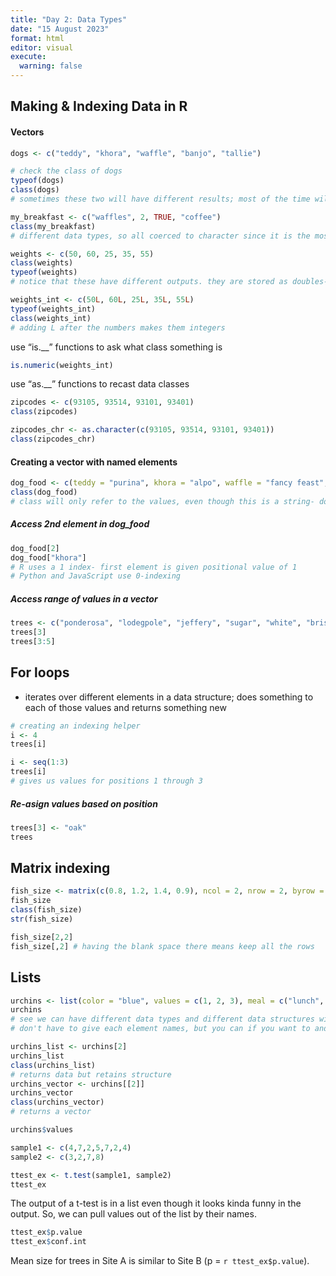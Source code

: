 ```yaml
---
title: "Day 2: Data Types"
date: "15 August 2023"
format: html
editor: visual
execute: 
  warning: false
---
```


## Making & Indexing Data in R

#### Vectors

```r
dogs <- c("teddy", "khora", "waffle", "banjo", "tallie")

# check the class of dogs
typeof(dogs)
class(dogs)
# sometimes these two will have different results; most of the time will use class()
```

```r
my_breakfast <- c("waffles", 2, TRUE, "coffee")
class(my_breakfast)
# different data types, so all coerced to character since it is the most flexible type
```

```r
weights <- c(50, 60, 25, 35, 55)
class(weights)
typeof(weights)
# notice that these have different outputs. they are stored as doubles- higher 64-bit
```

```r
weights_int <- c(50L, 60L, 25L, 35L, 55L)
typeof(weights_int)
class(weights_int)
# adding L after the numbers makes them integers
```

use "is.\_\_" functions to ask what class something is

```r
is.numeric(weights_int)
```

use "as.\_\_" functions to recast data classes

```r
zipcodes <- c(93105, 93514, 93101, 93401)
class(zipcodes)

zipcodes_chr <- as.character(c(93105, 93514, 93101, 93401))
class(zipcodes_chr)
```

#### Creating a vector with named elements

```r
dog_food <- c(teddy = "purina", khora = "alpo", waffle = "fancy feast", banjo = "blue diamond", tallie = "farmer's dogs")
class(dog_food)
# class will only refer to the values, even though this is a string- doesn't look that it is named
```

##### Access 2nd element in dog_food

```r
dog_food[2]
dog_food["khora"]
# R uses a 1 index- first element is given positional value of 1
# Python and JavaScript use 0-indexing
```

##### Access range of values in a vector

```r
trees <- c("ponderosa", "lodegpole", "jeffery", "sugar", "white", "bristlecone")
trees[3]
trees[3:5]
```

## For loops

-   iterates over different elements in a data structure; does something to each of those values and returns something new

```r
# creating an indexing helper
i <- 4
trees[i]
```

```r
i <- seq(1:3)
trees[i]
# gives us values for positions 1 through 3
```

##### Re-asign values based on position

```r
trees[3] <- "oak"
trees
```

## Matrix indexing

```r
fish_size <- matrix(c(0.8, 1.2, 1.4, 0.9), ncol = 2, nrow = 2, byrow = FALSE)
fish_size
class(fish_size)
str(fish_size)

fish_size[2,2]
fish_size[,2] # having the blank space there means keep all the rows
```

## Lists

```r
urchins <- list(color = "blue", values = c(1, 2, 3), meal = c("lunch", "dinner", "dessert"), cost = 5L)
urchins
# see we can have different data types and different data structures within a list
# don't have to give each element names, but you can if you want to and can be useful to refer to them later
```

```r
urchins_list <- urchins[2]
urchins_list
class(urchins_list)
# returns data but retains structure
urchins_vector <- urchins[[2]]
urchins_vector
class(urchins_vector)
# returns a vector
```

```r
urchins$values
```

```r
sample1 <- c(4,7,2,5,7,2,4)
sample2 <- c(3,2,7,8)

ttest_ex <- t.test(sample1, sample2)
ttest_ex
```

The output of a t-test is in a list even though it looks kinda funny in the output. So, we can pull values out of the list by their names. 
```r
ttest_ex$p.value
ttest_ex$conf.int
```

Mean size for trees in Site A is similar to Site B (p = `r ttest_ex$p.value`).

